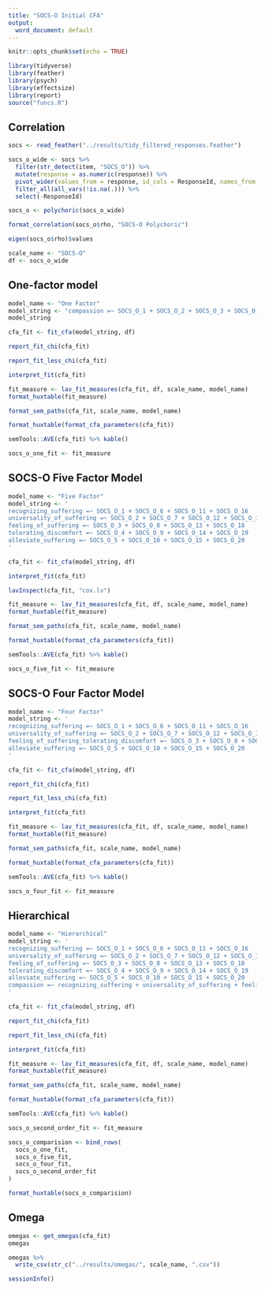 ```yaml
---
title: "SOCS-O Initial CFA"
output:
  word_document: default
---
```


```r
knitr::opts_chunk$set(echo = TRUE)
```

```r
library(tidyverse)
library(feather)
library(psych)
library(effectsize)
library(report)
source("funcs.R")
```

## Correlation

```r
socs <- read_feather("../results/tidy_filtered_responses.feather")
```

```r
socs_o_wide <- socs %>% 
  filter(str_detect(item, "SOCS_O")) %>% 
  mutate(response = as.numeric(response)) %>%
  pivot_wider(values_from = response, id_cols = ResponseId, names_from = item) %>% 
  filter_all(all_vars(!is.na(.))) %>% 
  select(-ResponseId)
```

```r
socs_o <- polychoric(socs_o_wide)
```

```r
format_correlation(socs_o$rho, "SOCS-O Polychoric")
```

```r
eigen(socs_o$rho)$values
```

```r
scale_name <- "SOCS-O"
df <- socs_o_wide
```

## One-factor model

```r
model_name <- "One Factor"
model_string <- "compassion =~ SOCS_O_1 + SOCS_O_2 + SOCS_O_3 + SOCS_O_4 + SOCS_O_5 + SOCS_O_6 + SOCS_O_7 + SOCS_O_8 + SOCS_O_9 + SOCS_O_10 + SOCS_O_11 + SOCS_O_12 + SOCS_O_13 + SOCS_O_14 + SOCS_O_15 + SOCS_O_16 + SOCS_O_17 + SOCS_O_18 + SOCS_O_19 + SOCS_O_20"
model_string
```

```r
cfa_fit <- fit_cfa(model_string, df)
```

```r
report_fit_chi(cfa_fit)
```

```r
report_fit_less_chi(cfa_fit)
```

```r
interpret_fit(cfa_fit)
```

```r
fit_measure <- lav_fit_measures(cfa_fit, df, scale_name, model_name)
format_huxtable(fit_measure)
```

```r
format_sem_paths(cfa_fit, scale_name, model_name)
```

```r
format_huxtable(format_cfa_parameters(cfa_fit))
```

```r
semTools::AVE(cfa_fit) %>% kable()
```

```r
socs_o_one_fit <- fit_measure
```

## SOCS-O Five Factor Model

```r
model_name <- "Five Factor"
model_string <- '
recognizing_suffering =~ SOCS_O_1 + SOCS_O_6 + SOCS_O_11 + SOCS_O_16
universality_of_suffering =~ SOCS_O_2 + SOCS_O_7 + SOCS_O_12 + SOCS_O_17
feeling_of_suffering =~ SOCS_O_3 + SOCS_O_8 + SOCS_O_13 + SOCS_O_18
tolerating_discomfort =~ SOCS_O_4 + SOCS_O_9 + SOCS_O_14 + SOCS_O_19
alleviate_suffering =~ SOCS_O_5 + SOCS_O_10 + SOCS_O_15 + SOCS_O_20
'
```

```r
cfa_fit <- fit_cfa(model_string, df)
```

```r
interpret_fit(cfa_fit)
```

```r
lavInspect(cfa_fit, "cov.lv")
```

```r
fit_measure <- lav_fit_measures(cfa_fit, df, scale_name, model_name)
format_huxtable(fit_measure)
```

```r
format_sem_paths(cfa_fit, scale_name, model_name)
```

```r
format_huxtable(format_cfa_parameters(cfa_fit))
```

```r
semTools::AVE(cfa_fit) %>% kable()
```

```r
socs_o_five_fit <- fit_measure
```

## SOCS-O Four Factor Model

```r
model_name <- "Four Factor"
model_string <- '
recognizing_suffering =~ SOCS_O_1 + SOCS_O_6 + SOCS_O_11 + SOCS_O_16
universality_of_suffering =~ SOCS_O_2 + SOCS_O_7 + SOCS_O_12 + SOCS_O_17
feeling_of_suffering_tolerating_discomfort =~ SOCS_O_3 + SOCS_O_8 + SOCS_O_13 + SOCS_O_18 + SOCS_O_4 + SOCS_O_9 + SOCS_O_14 + SOCS_O_19
alleviate_suffering =~ SOCS_O_5 + SOCS_O_10 + SOCS_O_15 + SOCS_O_20
'
```

```r
cfa_fit <- fit_cfa(model_string, df)
```

```r
report_fit_chi(cfa_fit)
```

```r
report_fit_less_chi(cfa_fit)
```

```r
interpret_fit(cfa_fit)
```

```r
fit_measure <- lav_fit_measures(cfa_fit, df, scale_name, model_name)
format_huxtable(fit_measure)
```

```r
format_sem_paths(cfa_fit, scale_name, model_name)
```

```r
format_huxtable(format_cfa_parameters(cfa_fit))
```

```r
semTools::AVE(cfa_fit) %>% kable()
```

```r
socs_o_four_fit <- fit_measure
```

## Hierarchical

```r
model_name <- "Hierarchical"
model_string <- '
recognizing_suffering =~ SOCS_O_1 + SOCS_O_6 + SOCS_O_11 + SOCS_O_16
universality_of_suffering =~ SOCS_O_2 + SOCS_O_7 + SOCS_O_12 + SOCS_O_17
feeling_of_suffering =~ SOCS_O_3 + SOCS_O_8 + SOCS_O_13 + SOCS_O_18
tolerating_discomfort =~ SOCS_O_4 + SOCS_O_9 + SOCS_O_14 + SOCS_O_19
alleviate_suffering =~ SOCS_O_5 + SOCS_O_10 + SOCS_O_15 + SOCS_O_20
compassion =~ recognizing_suffering + universality_of_suffering + feeling_of_suffering + tolerating_discomfort + alleviate_suffering
'
```

```r
cfa_fit <- fit_cfa(model_string, df)
```

```r
report_fit_chi(cfa_fit)
```

```r
report_fit_less_chi(cfa_fit)
```

```r
interpret_fit(cfa_fit)
```

```r
fit_measure <- lav_fit_measures(cfa_fit, df, scale_name, model_name)
format_huxtable(fit_measure)
```

```r
format_sem_paths(cfa_fit, scale_name, model_name)
```

```r
format_huxtable(format_cfa_parameters(cfa_fit))
```

```r
semTools::AVE(cfa_fit) %>% kable()
```

```r
socs_o_second_order_fit <- fit_measure
```

```r
socs_o_comparision <- bind_rows(
  socs_o_one_fit,
  socs_o_five_fit,
  socs_o_four_fit,
  socs_o_second_order_fit
)

format_huxtable(socs_o_comparision)
```

## Omega

```r
omegas <- get_omegas(cfa_fit)
omegas
```

```r
omegas %>% 
  write_csv(str_c("../results/omegas/", scale_name, ".csv"))
```

```r
sessionInfo()
```
